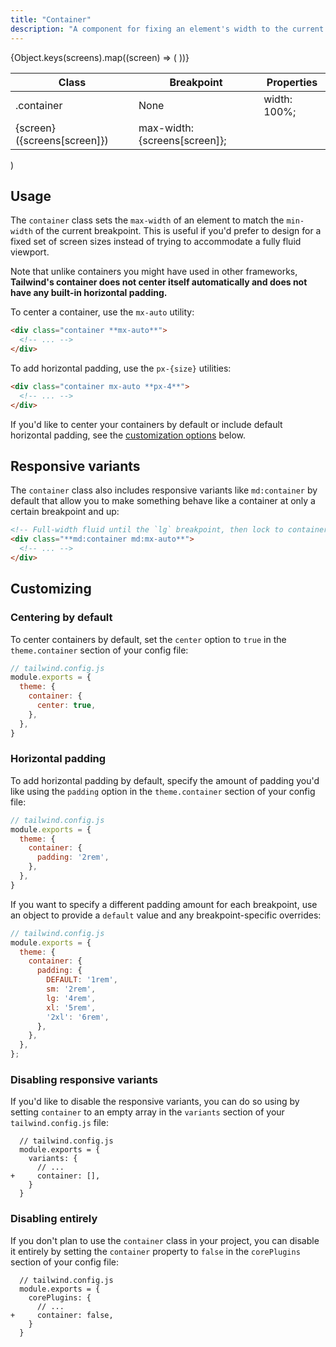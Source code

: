 ```yaml
---
title: "Container"
description: "A component for fixing an element's width to the current breakpoint."
---
```



  <table className="w-full text-left border-collapse">
    <colgroup>
      <col className="w-1/4" />
      <col className="w-1/4" />
      <col className="w-1/2" />
    </colgroup>
    <thead>
      <tr>
        <th className="z-20 sticky top-0 text-sm font-semibold text-gray-600 bg-white p-0">
          <div className="pb-2 border-b border-gray-200">Class</div>
        </th>
        <th className="z-20 sticky top-0 text-sm font-semibold text-gray-600 bg-white p-0">
          <div className="pb-2 border-b border-gray-200">Breakpoint</div>
        </th>
        <th className="z-20 sticky top-0 text-sm font-semibold text-gray-600 bg-white p-0">
          <div className="pb-2 border-b border-gray-200">Properties</div>
        </th>
      </tr>
    </thead>
    <tbody className="align-baseline">
      <tr>
        <td rowSpan={6} className="py-2 font-mono text-xs text-violet-600 whitespace-nowrap">
          .container
        </td>
        <td className="py-2 text-xs italic">
          None
        </td>
        <td className="py-2 font-mono text-xs text-light-blue-600 whitespace-pre">
          width: 100%;
        </td>
      </tr>
      {Object.keys(screens).map((screen) => (
        <tr key={screen}>
          <td className="py-2 border-t border-gray-200 font-mono text-xs">
            {screen} <span className="font-sans italic">({screens[screen]})</span>
          </td>
          <td className="py-2 font-mono text-xs text-light-blue-600 whitespace-pre border-t border-gray-200">
            max-width: {screens[screen]};
          </td>
        </tr>
      ))}
    </tbody>
  </table>
)

## Usage

The `container` class sets the `max-width` of an element to match the `min-width` of the current breakpoint. This is useful if you'd prefer to design for a fixed set of screen sizes instead of trying to accommodate a fully fluid viewport.

Note that unlike containers you might have used in other frameworks, **Tailwind's container does not center itself automatically and does not have any built-in horizontal padding.**

To center a container, use the `mx-auto` utility:

```html
<div class="container **mx-auto**">
  <!-- ... -->
</div>
```

To add horizontal padding, use the `px-{size}` utilities:

```html
<div class="container mx-auto **px-4**">
  <!-- ... -->
</div>
```

If you'd like to center your containers by default or include default horizontal padding, see the [customization options](#customizing) below.

## Responsive variants

The `container` class also includes responsive variants like `md:container` by default that allow you to make something behave like a container at only a certain breakpoint and up:

```html
<!-- Full-width fluid until the `lg` breakpoint, then lock to container -->
<div class="**md:container md:mx-auto**">
  <!-- ... -->
</div>
```

## Customizing

### Centering by default

To center containers by default, set the `center` option to `true` in the `theme.container` section of your config file:

```js
// tailwind.config.js
module.exports = {
  theme: {
    container: {
      center: true,
    },
  },
}
```

### Horizontal padding

To add horizontal padding by default, specify the amount of padding you'd like using the `padding` option in the `theme.container` section of your config file:

```js
// tailwind.config.js
module.exports = {
  theme: {
    container: {
      padding: '2rem',
    },
  },
}
```

If you want to specify a different padding amount for each breakpoint, use an object to provide a `default` value and any breakpoint-specific overrides:

```js
// tailwind.config.js
module.exports = {
  theme: {
    container: {
      padding: {
        DEFAULT: '1rem',
        sm: '2rem',
        lg: '4rem',
        xl: '5rem',
        '2xl': '6rem',
      },
    },
  },
};
```

### Disabling responsive variants

If you'd like to disable the responsive variants, you can do so using by setting `container` to an empty array in the `variants` section of your `tailwind.config.js` file:

```diff-js
  // tailwind.config.js
  module.exports = {
    variants: {
      // ...
+     container: [],
    }
  }
```

### Disabling entirely

If you don't plan to use the `container` class in your project, you can disable it entirely by setting the `container` property to `false` in the `corePlugins` section of your config file:

```diff-js
  // tailwind.config.js
  module.exports = {
    corePlugins: {
      // ...
+     container: false,
    }
  }
```
